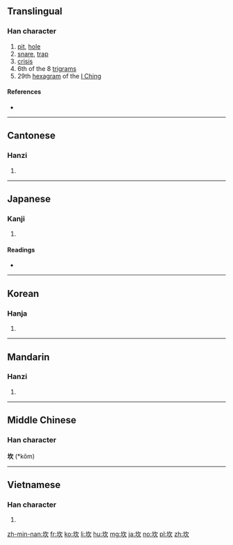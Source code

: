 ==Translingual==

===Han character===
{{Han char|rn=32|rad=土|as=04|sn=7|four=47182|canj=GNO|ids=⿰土欠}}

# [[pit]], [[hole]]
# [[snare]], [[trap]]
# [[crisis]]
# 6th of the 8 [[w:Ba Gua|trigrams]]
# 29th [[hexagram]] of the [[I Ching]]

====References====
* {{Han ref|kx=0225.120|dkj=04928|dj=0460.040|hdz=10425.040|uh=574E|ud=22350|bh=A7A2|bd=42914}}

----

==Cantonese==

===Hanzi===
{{yue-hanzi|jyut=|y=ham2}}

# {{defn|lang=yue|sort=土04}}

----

==Japanese==

===Kanji===
{{ja-kanji|grade=|rs=土04}}

# {{defn|lang=ja|sort=土04}}

====Readings====
* {{ja-readings|on=[[かん]] (kan)|kun=[[あな]] (ana)}}

----

==Korean==

===Hanja===
{{ko-hanja|hangeul=감|rv=gam|mr=kam}}

# {{defn|lang=ko|sort=土04}}

----

==Mandarin==

===Hanzi===
{{cmn-hanzi|pin=[[kǎn]] ([[kan3]])|wg=k'an<sup>3</sup>}}

# {{defn|lang=cmn|sort=土04}}

----

==Middle Chinese==
===Han character===
'''坎''' (*kǒm)<!--note: asterisk indicates that this character appears more than four times in the Tang Dynasty corpus of literature-->

----

==Vietnamese==

===Han character===
{{vi-hantu|[[khảm]]|rs=土04}}

# {{defn|lang=vi|sort=土04}}

[[zh-min-nan:坎]]
[[fr:坎]]
[[ko:坎]]
[[li:坎]]
[[hu:坎]]
[[mg:坎]]
[[ja:坎]]
[[no:坎]]
[[pl:坎]]
[[zh:坎]]